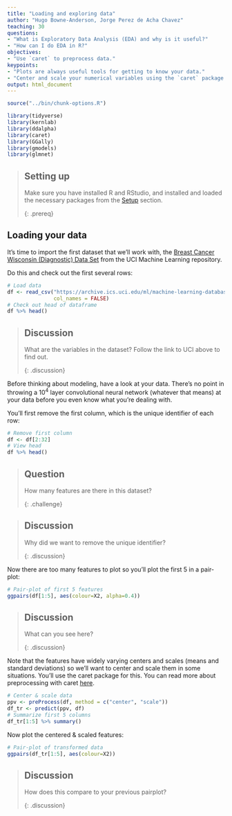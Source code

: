```yaml
---
title: "Loading and exploring data"
author: "Hugo Bowne-Anderson, Jorge Perez de Acha Chavez"
teaching: 30
questions: 
- "What is Exploratory Data Analysis (EDA) and why is it useful?"
- "How can I do EDA in R?"
objectives: 
- "Use `caret` to preprocess data."
keypoints: 
- "Plots are always useful tools for getting to know your data."
- "Center and scale your numerical variables using the `caret` package."
output: html_document
---
```


```r
source("../bin/chunk-options.R")
```

```r
library(tidyverse)
library(kernlab)
library(ddalpha)
library(caret)
library(GGally)
library(gmodels)
library(glmnet)
```

> ## Setting up
> Make sure you have installed R and RStudio, and installed and loaded the necessary packages from the [Setup]({{ page.root }}{% link setup.md %}) section.
>
{: .prereq}

## Loading your data

It's time to import the first dataset that we'll work with, the [Breast Cancer Wisconsin (Diagnostic) Data Set](http://archive.ics.uci.edu/ml/datasets/breast+cancer+wisconsin+%28diagnostic%29) from the UCI Machine Learning repository.

Do this and check out the first several rows:

```r
# Load data
df <- read_csv("https://archive.ics.uci.edu/ml/machine-learning-databases/breast-cancer-wisconsin/wdbc.data",
               col_names = FALSE)
# Check out head of dataframe
df %>% head()
```
> ## Discussion
>
> What are the variables in the dataset? Follow the link to UCI above to find out.
>
{: .discussion}

Before thinking about modeling, have a look at your data. There's no point in throwing a $10^4$ layer convolutional neural network (whatever that means) at your data before you even know what you're dealing with.

You'll first remove the first column, which is the unique identifier of each row:

```r
# Remove first column 
df <- df[2:32]
# View head
df %>% head()
```

> ## Question
>
> How many features are there in this dataset?
>
{: .challenge}

> ## Discussion
>
> Why did we want to remove the unique identifier?
>
{: .discussion}

Now there are too many features to plot so you'll plot the first 5 in a pair-plot:
<!-- does this mean we're getting rid of features, or that we'll only plot the first five as opposed to the 32 -->

```r
# Pair-plot of first 5 features
ggpairs(df[1:5], aes(colour=X2, alpha=0.4))
```

> ## Discussion
>
> What can you see here?
>
{: .discussion}

Note that the features have widely varying centers and scales (means and standard deviations) so we'll want to center and scale them in some situations. You'll use the caret package for this. You can read more about preprocessing with caret [here](https://topepo.github.io/caret/pre-processing.html#pp).
<!-- it is not entirely clear why it's necessary to perform scaling and centering.
perhaps briefly mention the other situations when center and scaling is not necessary? --> 

```r
# Center & scale data
ppv <- preProcess(df, method = c("center", "scale"))
df_tr <- predict(ppv, df)
# Summarize first 5 columns
df_tr[1:5] %>% summary()
```


Now plot the centered & scaled features:

```r
# Pair-plot of transformed data
ggpairs(df_tr[1:5], aes(colour=X2))
```

> ## Discussion
>
> How does this compare to your previous pairplot?
>
{: .discussion}